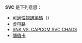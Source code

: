 '''SVC''' 是下列意思：
*[[可適性視訊編碼|可適性視訊編碼]]（{{lang|en|Scalable Video Coding}}）
*[[虚电路|虚电路]]
*[[SNK_VS._CAPCOM_SVC_CHAOS|SNK VS. CAPCOM SVC CHAOS]]
*[[儲值卡|儲值卡]]
{{disambig|cat=三字拉丁字母縮寫消歧義}}